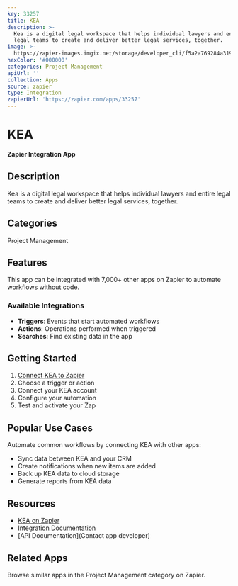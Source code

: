 ```yaml
---
key: 33257
title: KEA
description: >-
  Kea is a digital legal workspace that helps individual lawyers and entire
  legal teams to create and deliver better legal services, together.
image: >-
  https://zapier-images.imgix.net/storage/developer_cli/f5a2a769284a319ebb752142fb8f5239.png?auto=format%2Ccompress&ixlib=python-3.0.0&q=50
hexColor: '#000000'
categories: Project Management
apiUrl: ''
collection: Apps
source: zapier
type: Integration
zapierUrl: 'https://zapier.com/apps/33257'
---
```

# KEA

**Zapier Integration App**

## Description

Kea is a digital legal workspace that helps individual lawyers and entire legal teams to create and deliver better legal services, together.

## Categories

Project Management

## Features

This app can be integrated with 7,000+ other apps on Zapier to automate workflows without code.

### Available Integrations

- **Triggers**: Events that start automated workflows
- **Actions**: Operations performed when triggered
- **Searches**: Find existing data in the app

## Getting Started

1. [Connect KEA to Zapier](https://zapier.com/apps/33257)
2. Choose a trigger or action
3. Connect your KEA account
4. Configure your automation
5. Test and activate your Zap

## Popular Use Cases

Automate common workflows by connecting KEA with other apps:

- Sync data between KEA and your CRM
- Create notifications when new items are added
- Back up KEA data to cloud storage
- Generate reports from KEA data

## Resources

- [KEA on Zapier](https://zapier.com/apps/33257)
- [Integration Documentation](https://zapier.com/apps/33257/integrations)
- [API Documentation](Contact app developer)

## Related Apps

Browse similar apps in the Project Management category on Zapier.
